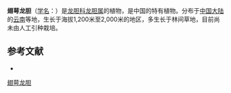 {{Speciesbox
| name = 翅萼龙胆
| status = 
| status_system = 
| image =
| genus = Gentiana
| species = kusnezowii
| authority = Fuanch.
}}

'''翅萼龙胆'''（[[学名|学名]]：{{lang|la|''Gentiana kusnezowii''}}）是[[龙胆科|龙胆科]][[龙胆属|龙胆属]]的植物，是中国的特有植物。分布于[[中国大陆|中国大陆]]的[[云南|云南]]等地，生长于海拔1,200米至2,000米的地区，多生长于林间草地，目前尚未由人工引种栽培。

== 参考文献 ==
<div class="references-small">
* {{cite web| url =http://www.bioinfo.cn/db05/KmzwSpecies.php?action=view&id=30487| title =翅萼龙胆| work =《中国高等植物数据库全库》| publisher =中国科学院微生物研究所| author =昆明植物研究所| accessdate =2009-02-26| deadurl =yes| archiveurl =https://web.archive.org/web/20160305062743/http://www.bioinfo.cn/db05/KmzwSpecies.php?action=view&id=30487| archivedate =2016-03-05}}
</div>
{{Taxonbar|from=Q15232812}}

[[Category:龙胆属|翅萼龙胆]]


{{植物小作品}}